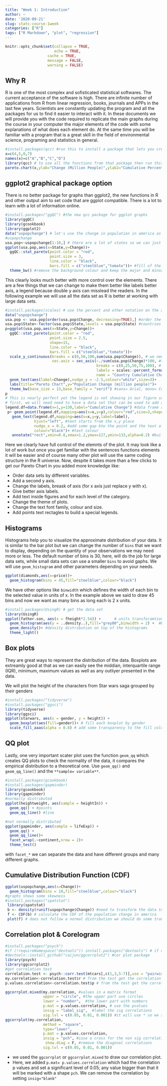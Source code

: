 ```yaml
---
title: "Week 1: Introduction"
author: ~
date: '2020-09-21'
slug: stats-course-1week
categories: ["R"]
tags: ["R Markdown", "plot", "regression"]
---
```

```r
knitr::opts_chunk$set(collapse = TRUE,
                      echo = TRUE,
                   cache = TRUE,
                   message = FALSE,
                   warning = FALSE)
```

## Why R

R is one of the most complex and sofisticated statistical softwares. The current acceptance of the software is high. There are infinite number of applications from R from linear regression, books, journals and APPs in the last few years. Scientists are constantly updating the program and all the packages for us to find it easier to interact with it. 
In these documents we will provide you with the code required to replicate the main graphs during the course in your computer the major elements of the code with some explanations of what does each element do. At the same time you will be familiar with a program that is a great skill in the field of environmental science, programing and statistics in general.

```r
#install.packages(qcc) #run this to install a package that lets you create the graph
x=c(4,5,8,7)
names(x)=c("A","B","C","D")
library(qcc) # to use all the functions from that package then run this once per session
pareto.chart(x,ylab="Change (Million People)",ylab2="Cumulative Percentage")
```

## ggplot2 graphical package option

There is no better package for graphs than ggplot2, the new functions in R and other output aim to set code that are ggplot compatible. There is a lot to learn with a lot of information online. 

```r
#install.packages("ggQC") #the new qcc package for ggplot graphs
library(ggQC)
library(gcookbook)
library(ggplot2)
data("uspopchange") # let's use the change in population in america as and example
#uspopchange
usa.pop<-uspopchange[1:10,] # there are a lot of states so we can just take the first 10 states for the example data set
ggplot(usa.pop,aes(x=State,y=Change))+
  ggQC::stat_pareto(point.color = "red", 
                    point.size = 3, 
                    line.color = "black",
                    bars.fill = c("steelblue","tomato"))+ #fill of the bars is continous therefore you need to set the first and last and you will get a gradient for all the bars 
  theme_bw() #remove the background colour and keep the major and minor axis and some other plot structures 
```

This clearly looks much better with more control over the elements. There are a few things that we can change to make them better like labels better axis, a legend because double y axis can misslead the readers. In the following example we will use all the data set as R is better at working with large data sets. 

```r
#install.packages(scales) # use the percent and other notation on the axis
data("uspopchange")
usa.pop <- usa.pop[order(usa.pop$Change, decreasing=TRUE),] #order the data set by the values of Change in a decreasing order
usa.pop$State<-factor(usa.pop$State,levels = usa.pop$State) #countries labels in the right place
p=ggplot(usa.pop,aes(x=State,y=Change))+
  ggQC::stat_pareto(point.color = "red", 
                    point.size = 2.5, 
                    shape=15,
                    line.color = "black",
                    bars.fill = c("steelblue","tomato"))+
  scale_y_continuous(breaks = c(0,50,100,sum(usa.pop$Change)), # we need to control the left y axis breaks
                     sec.axis = sec_axis(~./sum(usa.pop$Change)*100, #this is Cumulative Sum(y)/sum(all states in change)*100 (%)
                                         breaks = c(0,25,50,75,100), # which breaks do you want to show
                                         labels = scales::percent_format(scale = 1), #from the package scales use :: percent, we need to use percent_format(scale=1) because transform the axis in 100 already 
                                         name = "Country Cumulative Change"))+ # give it a name
  geom_text(aes(label=Change),nudge_y = -2.5,colour="white",size=3)+ 
  labs(title="Pareto Chart",y="Population Change (million people)")+
  theme_bw(base_size = 13,base_family = "serif") #sans= Arial, mono= Courier, serif= Times New Roman
p
# This is nearly perfect yet the legend is not showing in our figure so we can add it ourselfs
# first, we will need need to have a data set that can be used to add a legend to the figure
legend.df=data.frame(x=1,y=130,label="Cumulative Change") #data frame required by ggplot2
 p+ geom_point(legend.df,mapping=aes(x=x,y=y),colour="red",size=3,shape=15)+ #point 
   geom_text(legend.df,mapping=aes(x=x,y=y,label=label),
             hjust="left", #text starts from the x,y place
             nudge_x = 0.2, #add some gap btw the point and the text along the x axis
             colour="black")+ #text colour
   annotate("rect",xmin=0.8,xmax=1.2,ymax=127,ymin=133,alpha=0.2) #build a box to avoid confusion

```

Here we clearly have full control of the elemnts of the plot. It may look like a lot of work but once you get familiar with the sentences functions elements it will be easier and of course many other plot will use the same coding structure in the R universe. Now, despite it takes more than a few clicks to get our Pareto Chart in   you added more knowledge like:

* Order data sets by different variables.
* Add a second y axis.
* Change the labels, breask of axis (for x axis just replace y with x).
* Give better axis labels.
* Add text inside figures and for each level of the category.
* Change the theme of plots.
* Change the text font family, colour and size. 
* Add points text rectagles to build a special legends.

## Histograms

Histograms help you to visualize the approximate distribution of your data. It is similar to the bar plot but we can change the number of `bins` that we want to display, depending on the quantity of your observations we may need more or less. The default number of bins is 30, here, will do the job for large data sets, while small data sets can use a smaller `bins` to avoid gaphs. We will use `geom_histogram` and other parameters depending on your needs.

```r
ggplot(diamonds,aes(x=price))+
  geom_histogram(bins = 45,fill="steelblue",colour="black")
```

We have other options like `binwidth` which defines the width of each bin to the selected value in units of x. In the example above we said to draw 45 bins and now we want as many bins as long each is 2 x units. 

```r
#install.packages(UsingR) # get the data set
library(UsingR)
ggplot(father.son, aes(x = fheight*2.54)) +      # units transforamtion                     
  geom_histogram(aes(y = ..density..),fill="grey80",binwidth = 2) +  #bins each 2cm height
  geom_density()+ #density distribution on top of the histograms
  theme_light()
```


## Box plots

They are great ways to represent the distribution of the data. Boxplots are extreamly good at that as we can easily see the middian, interquartile range (IQR), minimum, maximum values as well as any outliyer presented in the data.

We will plot the height of the characters from Star wars saga grouped by their genders

```r
#install.packages("tidyverse")
#install.packages("ggsci")
library(tidyverse)
library(ggsci)
ggplot(starwars, aes(x = gender, y = height)) +
  geom_boxplot(aes(fill=gender))+ # fill each boxplot by gender 
  scale_fill_aaas(alpha = 0.8) # add some transparency to the fill colour 0.2
```

## QQ plot

Lastly, one very important scater plot uses the function `geom_qq` which creates QQ plots to check the normality of the data, it compares the empirical distribution to a theoretical one. Use `geom_qq()` and `geom_qq_line()` and the ``**sample= variable**``. 

```r
#install.packages(gcookbook)
#install.packages(gapminder)
library(gcookbook)
library(gapminder)
#normally distributed
ggplot(heightweight, aes(sample = heightIn)) +
  geom_qq() + #points 
  geom_qq_line() #line

#not normally distributed 
ggplot(gapminder, aes(sample = lifeExp)) +
  geom_qq() +
  geom_qq_line()+
  facet_wrap(.~continent,nrow = 2)+
  theme_test()
```

with `facet_*` we can separate the data and have different groups and many different graphs.

## Cumulative Distribution Function (CDF)


```r
ggplot(uspopchange,aes(x=Change))+
  geom_histogram(bins = 10,fill="steelblue",colour="black") 
#graphs shows some skewness 
#install.packages("spatstat")
 library(spatstat)
 b <- density(runif(uspopchange$Change)) #need to transform the data to 
 f <- CDF(b) # calculate the CDF of the population change in america
 plot(f) # does not follow a normal distribution we should do some transformations
```

## Correlation plot & Corelogram 

```r
#install.packages("psych")
#if (!requireNamespace("devtools")) install.packages("devtools") # if new to R run this line too, you will be able to obtain some packages created by the comunity 
#devtools::install_github("caijun/ggcorrplot2") #cor plot package
library(psych)
library(ggcorrplot2)
#get correlation test
correlation.test <- psych::corr.test(mtcars[,c(1,3,5:7)],use = "pairwise",method = "spearman")
my.correlation<-correlation.test$r # from the test get the correlation values
p.values.correlation<-correlation.test$p # from the test get the correlation p values

ggcorrplot.mixed(my.correlation, #values in a matrix format
                 upper = "circle", #the upper part use circles
                 lower = "number",  #the lower part with numbers
                 p.mat = p.values.correlation, # use the pvalues
                 insig = "label_sig",  #label the sig correlations
                 sig.lvl = c(0.05, 0.01, 0.001)) #it will use * so we set the levels
ggcorrplot(my.correlation, 
                 method = "square", 
                 type="lower",
                 p.mat = p.values.correlation, 
                 insig = "pch", #iuse a cross for the non sig correlations
                  show.diag = F, #remove the diagonal correlations
                 sig.lvl = c(0.05, 0.01, 0.001))


```

* we used the `ggcorrplot` or `ggcorrplot.mixed` to draw our correlation plot. 
* Here, we added `p.mat= p.values.correlation` which had the correlation p values and set a significant level of 0.05; any value bigger than that it will be marked with a shape `pch`. We can remove the correlation by setting `insig="blank"`
